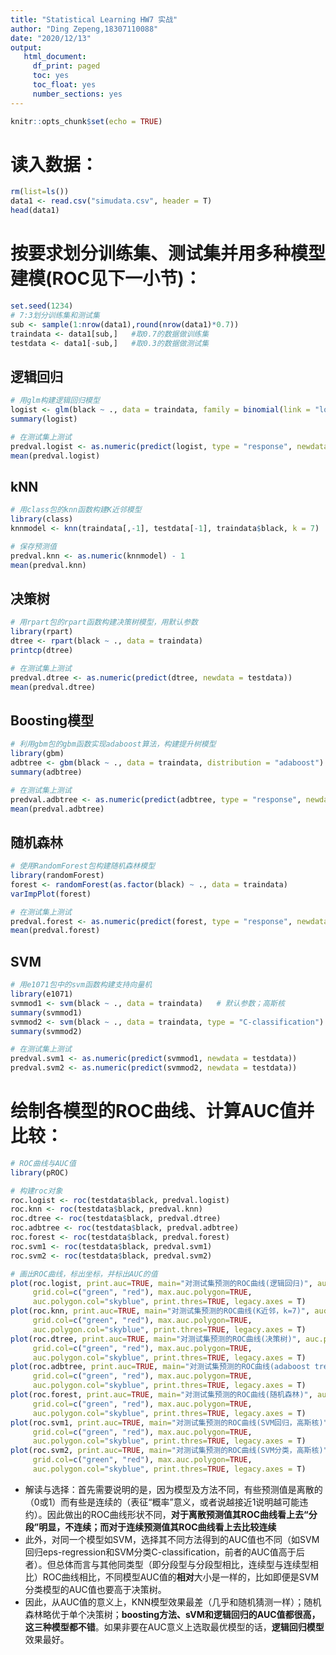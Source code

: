 ---
title: "Statistical Learning HW7 实战"
author: "Ding Zepeng,18307110088"
date: "2020/12/13"
output:
   html_document: 
     df_print: paged
     toc: yes
     toc_float: yes
     number_sections: yes
---

```{r setup, include=FALSE}
knitr::opts_chunk$set(echo = TRUE)
```


# 读入数据：

```{r}
rm(list=ls())
data1 <- read.csv("simudata.csv", header = T)
head(data1)
```

# 按要求划分训练集、测试集并用多种模型建模(ROC见下一小节)：


```{r}
set.seed(1234)
# 7:3划分训练集和测试集
sub <- sample(1:nrow(data1),round(nrow(data1)*0.7)) 
traindata <- data1[sub,]   #取0.7的数据做训练集 
testdata <- data1[-sub,]   #取0.3的数据做测试集
```

## 逻辑回归
```{r}
# 用glm构建逻辑回归模型
logist <- glm(black ~ ., data = traindata, family = binomial(link = "logit"))
summary(logist)

# 在测试集上测试
predval.logist <- as.numeric(predict(logist, type = "response", newdata = testdata))
mean(predval.logist)

```

## kNN
```{r}
# 用class包的knn函数构建K近邻模型
library(class)
knnmodel <- knn(traindata[,-1], testdata[-1], traindata$black, k = 7)

# 保存预测值
predval.knn <- as.numeric(knnmodel) - 1
mean(predval.knn)
```

## 决策树
```{r}
# 用rpart包的rpart函数构建决策树模型，用默认参数
library(rpart)
dtree <- rpart(black ~ ., data = traindata)
printcp(dtree)

# 在测试集上测试
predval.dtree <- as.numeric(predict(dtree, newdata = testdata))
mean(predval.dtree)

```

## Boosting模型
```{r}
# 利用gbm包的gbm函数实现adaboost算法，构建提升树模型
library(gbm)
adbtree <- gbm(black ~ ., data = traindata, distribution = "adaboost")  # 默认参数
summary(adbtree)

# 在测试集上测试
predval.adbtree <- as.numeric(predict(adbtree, type = "response", newdata = testdata))
mean(predval.adbtree)
```

## 随机森林
```{r}
# 使用RandomForest包构建随机森林模型
library(randomForest)
forest <- randomForest(as.factor(black) ~ ., data = traindata)
varImpPlot(forest)

# 在测试集上测试
predval.forest <- as.numeric(predict(forest, type = "response", newdata = testdata)) - 1
mean(predval.forest)

```


## SVM
```{r}
# 用e1071包中的svm函数构建支持向量机
library(e1071)
svmmod1 <- svm(black ~ ., data = traindata)   # 默认参数；高斯核
summary(svmmod1)
svmmod2 <- svm(black ~ ., data = traindata, type = "C-classification")   # SVM分类模型；高斯核
summary(svmmod2)

# 在测试集上测试
predval.svm1 <- as.numeric(predict(svmmod1, newdata = testdata))
predval.svm2 <- as.numeric(predict(svmmod2, newdata = testdata))
```


# 绘制各模型的ROC曲线、计算AUC值并比较：

```{r}
# ROC曲线与AUC值
library(pROC)

# 构建roc对象
roc.logist <- roc(testdata$black, predval.logist)
roc.knn <- roc(testdata$black, predval.knn)
roc.dtree <- roc(testdata$black, predval.dtree)
roc.adbtree <- roc(testdata$black, predval.adbtree)
roc.forest <- roc(testdata$black, predval.forest)
roc.svm1 <- roc(testdata$black, predval.svm1)
roc.svm2 <- roc(testdata$black, predval.svm2)

# 画出ROC曲线，标出坐标，并标出AUC的值
plot(roc.logist, print.auc=TRUE, main="对测试集预测的ROC曲线(逻辑回归)", auc.polygon=TRUE, grid=c(0.1, 0.2),
     grid.col=c("green", "red"), max.auc.polygon=TRUE,
     auc.polygon.col="skyblue", print.thres=TRUE, legacy.axes = T)
plot(roc.knn, print.auc=TRUE, main="对测试集预测的ROC曲线(K近邻，k=7)", auc.polygon=TRUE, grid=c(0.1, 0.2),
     grid.col=c("green", "red"), max.auc.polygon=TRUE,
     auc.polygon.col="skyblue", print.thres=TRUE, legacy.axes = T)
plot(roc.dtree, print.auc=TRUE, main="对测试集预测的ROC曲线(决策树)", auc.polygon=TRUE, grid=c(0.1, 0.2),
     grid.col=c("green", "red"), max.auc.polygon=TRUE,
     auc.polygon.col="skyblue", print.thres=TRUE, legacy.axes = T)
plot(roc.adbtree, print.auc=TRUE, main="对测试集预测的ROC曲线(adaboost tree)", auc.polygon=TRUE, grid=c(0.1, 0.2),
     grid.col=c("green", "red"), max.auc.polygon=TRUE,
     auc.polygon.col="skyblue", print.thres=TRUE, legacy.axes = T)
plot(roc.forest, print.auc=TRUE, main="对测试集预测的ROC曲线(随机森林)", auc.polygon=TRUE, grid=c(0.1, 0.2),
     grid.col=c("green", "red"), max.auc.polygon=TRUE,
     auc.polygon.col="skyblue", print.thres=TRUE, legacy.axes = T)
plot(roc.svm1, print.auc=TRUE, main="对测试集预测的ROC曲线(SVM回归，高斯核)", auc.polygon=TRUE, grid=c(0.1, 0.2),
     grid.col=c("green", "red"), max.auc.polygon=TRUE,
     auc.polygon.col="skyblue", print.thres=TRUE, legacy.axes = T)
plot(roc.svm2, print.auc=TRUE, main="对测试集预测的ROC曲线(SVM分类，高斯核)", auc.polygon=TRUE, grid=c(0.1, 0.2),
     grid.col=c("green", "red"), max.auc.polygon=TRUE,
     auc.polygon.col="skyblue", print.thres=TRUE, legacy.axes = T)
```

+ 解读与选择：首先需要说明的是，因为模型及方法不同，有些预测值是离散的（0或1）而有些是连续的（表征“概率”意义，或者说越接近1说明越可能违约）。因此做出的ROC曲线形状不同，**对于离散预测值其ROC曲线看上去“分段”明显，不连续；而对于连续预测值其ROC曲线看上去比较连续**
+ 此外，对同一个模型如SVM，选择其不同方法得到的AUC值也不同（如SVM回归eps-regression和SVM分类C-classification，前者的AUC值高于后者）。但总体而言与其他同类型（即分段型与分段型相比，连续型与连续型相比）ROC曲线相比，不同模型AUC值的**相对**大小是一样的，比如即便是SVM分类模型的AUC值也要高于决策树。
<br>
+ 因此，从AUC值的意义上，KNN模型效果最差（几乎和随机猜测一样）；随机森林略优于单个决策树；**boosting方法、sVM和逻辑回归的AUC值都很高，这三种模型都不错**。如果非要在AUC意义上选取最优模型的话，**逻辑回归模型**效果最好。


